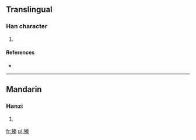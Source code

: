 ==Translingual==

===Han character===
{{Han char|rn=78|rad=歹|as=10|sn=14|four=|canj=一弓手大木 (MNQKD)}}

# {{defn|Han|sort=歹10}}

====References====
* {{Han ref|kx=0582.230|dkj=16534|dj=0975.200|hdz=21391.210|uh=6B9D|ud=27549}}

----

==Mandarin==

===Hanzi===
{{cmn-hanzi|pin=[[nì]] ([[ni4]]), [[zhēn]] ([[zhen1]])|wg=ni<sup>4</sup>, che<sup>n</sup>}}

# {{defn|Mandarin|sort=歹10}}

[[fr:殝]]
[[pl:殝]]